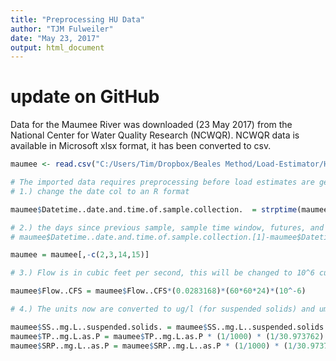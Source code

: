 ```yaml
---
title: "Preprocessing HU Data"
author: "TJM Fulweiler"
date: "May 23, 2017"
output: html_document
---
```

# update on GitHub

Data for the Maumee River was downloaded (23 May 2017) from the National Center for Water Quality Research (NCWQR). NCWQR data is available in Microsoft xlsx format, it has been converted to csv.
```r
maumee <- read.csv("C:/Users/Tim/Dropbox/Beales Method/Load-Estimator/HU_data/MaumeeData_r_20170523.csv")

# The imported data requires preprocessing before load estimates are generated.
# 1.) change the date col to an R format

maumee$Datetime..date.and.time.of.sample.collection.  = strptime(maumee$Datetime..date.and.time.of.sample.collection., format="%m/%d/%Y %H:%M", tz="EST")

# 2.) the days since previous sample, sample time window, futures, and months cols are now no longer needed because R can calc:
# maumee$Datetime..date.and.time.of.sample.collection.[1]-maumee$Datetime..date.and.time.of.sample.collection.[2]

maumee = maumee[,-c(2,3,14,15)]

# 3.) Flow is in cubic feet per second, this will be changed to 10^6 cubic m per day (this is done to simplify nutrient load estimates that will take place later)

maumee$Flow..CFS = maumee$Flow..CFS*(0.0283168)*(60*60*24)*(10^-6)

# 4.) The units now are converted to ug/l (for suspended solids) and umol/l (for dissolved nutrients)

maumee$SS..mg.L..suspended.solids. = maumee$SS..mg.L..suspended.solids. * 1000
maumee$TP..mg.L.as.P = maumee$TP..mg.L.as.P * (1/1000) * (1/30.973762) * 10^6
maumee$SRP..mg.L..as.P = maumee$SRP..mg.L..as.P * (1/1000) * (1/30.973762) * 10^6


```


